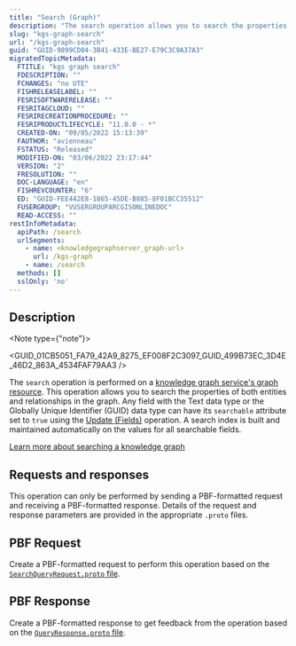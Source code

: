 ```yaml
---
title: "Search (Graph)"
description: "The search operation allows you to search the properties of the entities and relationships in a knowledge graph using a full-text index that is built on the graph's property values."
slug: "kgs-graph-search"
url: "/kgs-graph-search"
guid: "GUID-9899CD04-3B41-433E-BE27-E79C3C9A37A3"
migratedTopicMetadata:
  FTITLE: "kgs graph search"
  FDESCRIPTION: ""
  FCHANGES: "no UTE"
  FISHRELEASELABEL: ""
  FESRISOFTWARERELEASE: ""
  FESRITAGCLOUD: ""
  FESRIRECREATIONPROCEDURE: ""
  FESRIPRODUCTLIFECYCLE: "11.0.0 - *"
  CREATED-ON: "09/05/2022 15:13:39"
  FAUTHOR: "avienneau"
  FSTATUS: "Released"
  MODIFIED-ON: "03/06/2022 23:17:44"
  VERSION: "2"
  FRESOLUTION: ""
  DOC-LANGUAGE: "en"
  FISHREVCOUNTER: "6"
  ED: "GUID-FEE442E8-1865-45DE-B885-8F01BCC35512"
  FUSERGROUP: "VUSERGROUPARCGISONLINEDOC"
  READ-ACCESS: ""
restInfoMetadata:
  apiPath: /search
  urlSegments:
    - name: <knowledgegraphserver_graph-url>
      url: /kgs-graph
    - name: /search
  methods: []
  sslOnly: 'no'
---
```



## Description

<Note type={"note"}>

<GUID_01CB5051_FA79_42A9_8275_EF008F2C3097_GUID_499B73EC_3D4E_46D2_863A_4534FAF79AA3 />

</Note>

The `search`  operation is performed on a [knowledge graph service's graph resource](/kgs-graph). This operation allows you to search the properties of both entities and relationships in the graph. Any field with the Text data type or the Globally Unique Identifier (GUID) data type can have its `searchable`  attribute set to `true`  using the [Update (Fields)](/kgs-datamodel-edit-namedtypes-type-fields-update) operation. A search index is built and maintained automatically on the values for all searchable fields.

[Learn more about searching a knowledge graph](https://pro.arcgis.com/en/pro-app/latest/help/data/knowledge/search-the-knowledge-graph.htm)

##  Requests and responses

This operation can only be performed by sending a PBF-formatted request and receiving a PBF-formatted response. Details of the request and response parameters are provided in the appropriate `.proto`  files.

## PBF Request

Create a PBF-formatted request to perform this operation based on the [`SearchQueryRequest.proto`  file](https://links.esri.com/KGServer_searchQueryRequestProto). 

## PBF Response

Create a PBF-formatted response to get feedback from the operation based on the [`QueryResponse.proto`  file](https://links.esri.com/KGServer_queryResponseProto).
